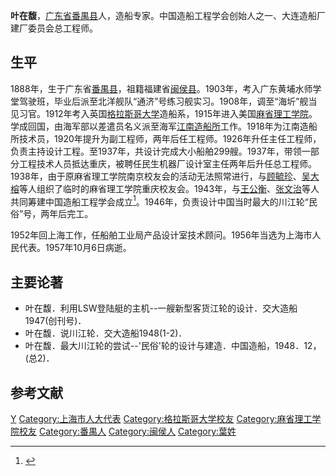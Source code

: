 '''叶在馥'''{{BD|1888年||1957年|}}，[[广东省|广东省]][[番禺县|番禺县]]人，造船专家。中国造船工程学会创始人之一、大连造船厂建厂委员会总工程师。

== 生平 ==
1888年，生于广东省[[番禺县|番禺县]]，祖籍福建省[[闽侯县|闽侯县]]。1903年，考入广东黄埔水师学堂驾驶班，毕业后派至北洋舰队“通济”号练习舰实习。1908年，调至“海圻”舰当见习官。1912年考入英国[[格拉斯哥大学|格拉斯哥大学]]造船系，1915年进入美国[[麻省理工学院|麻省理工学院]]。学成回国，由海军部以差遣员名义派至海军[[江南造船所|江南造船所]]工作。1918年为江南造船所技术员，1920年提升为副工程师，两年后任工程师。1926年升任主任工程师，负责主持设计工程。至1937年，共设计完成大小船舶299艘。1937年，带领一部分工程技术人员抵达重庆，被聘任民生机器厂设计室主任两年后升任总工程师。1938年，由于原麻省理工学院南京校友会的活动无法照常进行，与[[顾毓珍|顾毓珍]]、[[吴大榕|吴大榕]]等人组织了临时的麻省理工学院重庆校友会。1943年，与[[王公衡|王公衡]]、[[张文治|张文治]]等人共同筹建中国造船工程学会成立<ref>{{cite web | url=http://jdxiaoshi.sjtu.edu.cn/xsrw_view.jsp?id=171 | title=叶在馥相关文章 | publisher=上海交通大学党史校史网 | accessdate=July 15, 2011 | archive-date=2016-03-04 | archive-url=https://web.archive.org/web/20160304142230/http://jdxiaoshi.sjtu.edu.cn/xsrw_view.jsp?id=171 | dead-url=no }}</ref>。1946年，负责设计中国当时最大的川江轮“民俗”号，两年后完工。

1952年回上海工作，任船舶工业局产品设计室技术顾问。1956年当选为上海市人民代表。1957年10月6日病逝。

==主要论著==
*叶在馥．利用LSW登陆艇的主机--一艘新型客货江轮的设计．交大造船1947(创刊号)．
*叶在馥．说川江轮．交大造船1948(1-2)．
*叶在馥．最大川江轮的尝试--'民俗'轮的设计与建造．中国造船，1948．12，(总2)．

==参考文献==
<div class="references-small">
<references></references>
</div>

{{China-scientist-stub}}
{{DEFAULTSORT:Y}}
[[Category:中国船舶工程师|Y]]
[[Category:上海市人大代表|Category:上海市人大代表]]
[[Category:格拉斯哥大学校友|Category:格拉斯哥大学校友]]
[[Category:麻省理工学院校友|Category:麻省理工学院校友]]
[[Category:番禺人|Category:番禺人]]
[[Category:闽侯人|Category:闽侯人]]
[[Category:葉姓|Category:葉姓]]